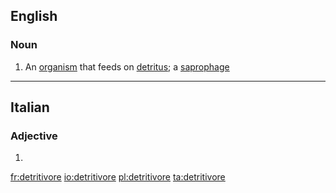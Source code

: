 {{also|détritivore}}
==English==

===Noun===
{{wikipedia}}
{{en-noun}}
# {{lb|en|ecology}} An [[organism]] that feeds on [[detritus]]; a [[saprophage]]

----

==Italian==

===Adjective===
{{head|it|adjective form}}

# {{feminine plural of|detritivoro|lang=it}}

[[fr:detritivore]]
[[io:detritivore]]
[[pl:detritivore]]
[[ta:detritivore]]